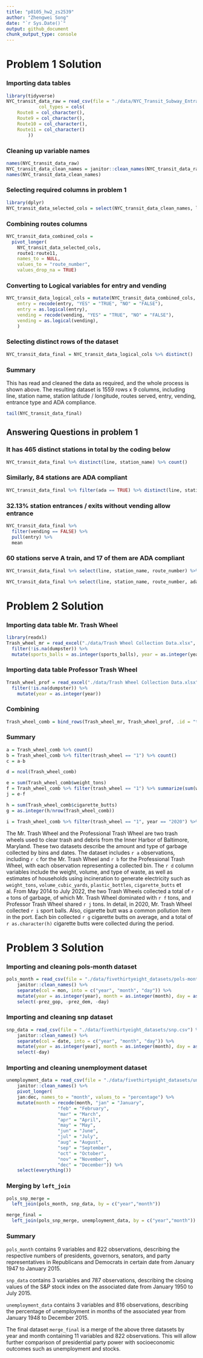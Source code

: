 ```yaml
---
title: "p8105_hw2_zs2539"
author: "Zhengwei Song"
date: "`r Sys.Date()`"
output: github_document
chunk_output_type: console
---
```


# Problem 1 Solution

### Importing data tables
```r
library(tidyverse)
NYC_transit_data_raw = read_csv(file = "./data/NYC_Transit_Subway_Entrance_And_Exit_Data.csv",
            col_types = cols(
    Route8 = col_character(),
    Route9 = col_character(),
    Route10 = col_character(),
    Route11 = col_character()
        ))
```

### Cleaning up variable names
```r
names(NYC_transit_data_raw)
NYC_transit_data_clean_names = janitor::clean_names(NYC_transit_data_raw)
names(NYC_transit_data_clean_names)
```

### Selecting required columns in problem 1
```r
library(dplyr)
NYC_transit_data_selected_cols = select(NYC_transit_data_clean_names, line, station_name, station_latitude, station_longitude, route1:route11, entry, vending, entrance_type, ada)
```

### Combining routes columns
```r
NYC_transit_data_combined_cols = 
  pivot_longer(
    NYC_transit_data_selected_cols, 
    route1:route11,
    names_to = NULL,
    values_to = "route_number",
    values_drop_na = TRUE)
```

### Converting to Logical variables for entry and vending
```r
NYC_transit_data_logical_cols = mutate(NYC_transit_data_combined_cols,
    entry = recode(entry, "YES" = "TRUE", "NO" = "FALSE"),
    entry = as.logical(entry),
    vending = recode(vending, "YES" = "TRUE", "NO" = "FALSE"),
    vending = as.logical(vending),
    )
```

### Selecting distinct rows of the dataset
```r
NYC_transit_data_final = NYC_transit_data_logical_cols %>% distinct()
```

### Summary

This has read and cleaned the data as required, and the whole process is shown above. The resulting dataset is 1559 rows x 9 columns, including line, station name, station latitude / longitude, routes served, entry, vending, entrance type and ADA compliance.

```r
tail(NYC_transit_data_final)
```

## Answering Questions in problem 1

### It has 465 distinct stations in total by the coding below
```r
NYC_transit_data_final %>% distinct(line, station_name) %>% count()
```

### Similarly, 84 stations are ADA compliant
```r
NYC_transit_data_final %>% filter(ada == TRUE) %>% distinct(line, station_name) %>% count()
```

### 32.13% station entrances / exits without vending allow entrance

```r
NYC_transit_data_final %>% 
  filter(vending == FALSE) %>% 
  pull(entry) %>% 
  mean
```

### 60 stations serve A train, and 17 of them are ADA compliant
```r
NYC_transit_data_final %>% select(line, station_name, route_number) %>% filter(route_number == "A") %>% distinct(line, station_name) %>% count()

NYC_transit_data_final %>% select(line, station_name, route_number, ada) %>% filter(route_number == "A", ada == "TRUE") %>% distinct(line, station_name) %>% count()
```

# Problem 2 Solution

### Importing data table Mr. Trash Wheel
```r
library(readxl)
Trash_wheel_mr = read_excel("./data/Trash Wheel Collection Data.xlsx", sheet = 'Mr. Trash Wheel', range = 'A2:N549') %>% janitor::clean_names() %>% 
  filter(!is.na(dumpster)) %>% 
  mutate(sports_balls = as.integer(sports_balls), year = as.integer(year))
```

### Importing data table Professor Trash Wheel
```r
Trash_wheel_prof = read_excel("./data/Trash Wheel Collection Data.xlsx", sheet = 'Professor Trash Wheel', range = 'A2:M96') %>% janitor::clean_names() %>% 
  filter(!is.na(dumpster)) %>%
    mutate(year = as.integer(year))
```

### Combining
```r
Trash_wheel_comb = bind_rows(Trash_wheel_mr, Trash_wheel_prof, .id = "trash_wheel")
```

### Summary
```r
a = Trash_wheel_comb %>% count()
b = Trash_wheel_comb %>% filter(trash_wheel == "1") %>% count()
c = a-b

d = ncol(Trash_wheel_comb)

e = sum(Trash_wheel_comb$weight_tons)
f = Trash_wheel_comb %>% filter(trash_wheel == "1") %>% summarize(sum(weight_tons))
j = e-f

h = sum(Trash_wheel_comb$cigarette_butts) 
g = as.integer(h/nrow(Trash_wheel_comb))

i = Trash_wheel_comb %>% filter(trash_wheel == "1", year == "2020") %>% summarize(sum(sports_balls))
```
The Mr. Trash Wheel and the Professional Trash Wheel are two trash wheels used to clear trash and debris from the Inner Harbor of Baltimore, Maryland. These two datasets describe the amount and type of garbage collected by bins and dates. The dataset includes `r a` observations, including `r c` for the Mr. Trash Wheel and `r b` for the Professional Trash Wheel, with each observation representing a collected bin. The `r d` column variables include the weight, volume, and type of waste, as well as estimates of households using incineration to generate electricity such as `weight_tons`, `volume_cubic_yards`, `plastic_bottles`, `cigarette_butts` et al. From May 2014 to July 2022, the two Trash Wheels collected a total of `r e` tons of garbage, of which Mr. Trash Wheel dominated with `r f` tons, and Professor Trash Wheel shared `r j` tons. In detail, in 2020, Mr. Trash Wheel collected `r i` sport balls. Also, cigarette butt was a common pollution item in the port. Each bin collected `r g` cigarette butts on average, and a total of `r as.character(h)` cigarette butts were collected during the period.

# Problem 3 Solution

### Importing and cleaning pols-month dataset
```r
pols_month = read_csv(file = "./data/fivethirtyeight_datasets/pols-month.csv") %>%
    janitor::clean_names() %>% 
    separate(col = mon, into = c("year", "month", "day")) %>% 
    mutate(year = as.integer(year), month = as.integer(month), day = as.integer(day), month = month.name[month], president = recode(prez_dem, `1` = "dem", `0` = "gop")) %>% 
    select(-prez_gop, -prez_dem, -day)
```

### Importing and cleaning snp dataset
```r
snp_data = read_csv(file = "./data/fivethirtyeight_datasets/snp.csv") %>%
    janitor::clean_names() %>%
    separate(col = date, into = c("year", "month", "day")) %>% 
    mutate(year = as.integer(year), month = as.integer(month), day = as.integer(day), month = month.name[month]) %>% 
    select(-day)
```

### Importing and cleaning unemployment dataset
```r
unemployment_data = read_csv(file = "./data/fivethirtyeight_datasets/unemployment.csv") %>%
    janitor::clean_names() %>% 
    pivot_longer(
    jan:dec, names_to = "month", values_to = "percentage") %>% 
    mutate(month = recode(month, "jan" = "January", 
                   "feb" = "February", 
                   "mar" = "March", 
                   "apr" = "April", 
                   "may" = "May", 
                   "jun" = "June", 
                   "jul" = "July", 
                   "aug" = "August", 
                   "sep" = "September", 
                   "oct" = "October", 
                   "nov" = "November", 
                   "dec" = "December")) %>%
    select(everything())
```


### Merging by `left_join`
```r
pols_snp_merge = 
  left_join(pols_month, snp_data, by = c("year","month"))

merge_final = 
  left_join(pols_snp_merge, unemployment_data, by = c("year","month"))
```

### Summary

`pols_month` contains 9 variables and 822 observations, describing the respective numbers of presidents, governors, senators, and party representatives in Republicans and Democrats in certain date from January 1947 to January 2015.

`snp_data` contains 3 variables and 787 observations, describing the closing values of the S&P stock index on the associated date from January 1950 to July 2015.

`unemployment_data` contains 3 variables and 816 observations, describing the percentage of unemployment in months of the associated year from January 1948 to December 2015.

The final dataset `merge_final` is a merge of the above three datasets by year and month containing 11 variables and 822 observations. This will allow further comparison of presidential party power with socioeconomic outcomes such as unemployment and stocks.
